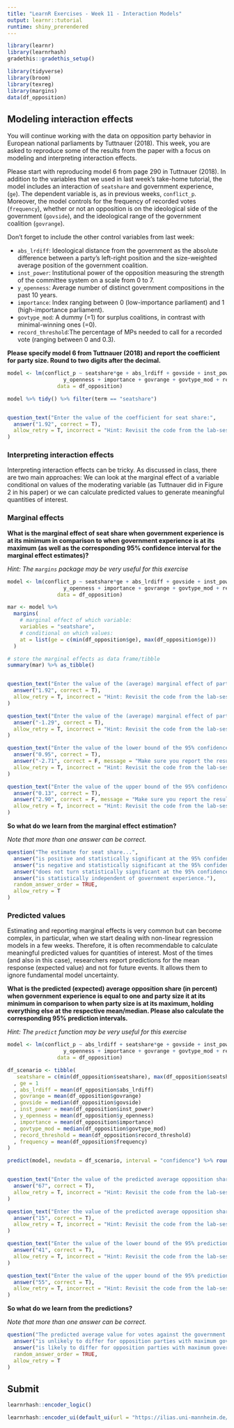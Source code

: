 ```yaml
---
title: "LearnR Exercises - Week 11 - Interaction Models"
output: learnr::tutorial
runtime: shiny_prerendered
---
```


```r
library(learnr)
library(learnrhash)
gradethis::gradethis_setup()

library(tidyverse)
library(broom)
library(texreg)
library(margins)
data(df_opposition) 
```

## Modeling interaction effects

You will continue working with the data on opposition party behavior in European national parliaments by Tuttnauer (2018). This week, you are asked to reproduce some of the results from the paper with a focus on modeling and interpreting interaction effects. 

Please start with reproducing model 6 from page 290 in Tuttnauer (2018). In addition to the variables that we used in last week's take-home tutorial, the model includes an interaction of `seatshare` and government experience, (`ge`). The dependent variable is, as in previous weeks, `conflict_p`. Moreover, the model controls for the frequency of recorded votes (`frequency`), whether or not an opposition is on the ideological side of the government (`govside`), and the ideological range of the government coalition (`govrange`). 

Don't forget to include the other control variables from last week:


* `abs_lrdiff`: Ideological distance from the government as the absolute difference between a party's left-right position and the size-weighted average position of the government coalition.
* `inst_power`:  Institutional power of the opposition measuring the strength of the committee system on a scale from 0 to 7.
* `y_openness`: Average number of distinct government compositions in the past 10 years.
* `importance`: Index ranging between 0 (low-importance parliament) and 1 (high-importance parliament).
* `govtype_mod`: A dummy (=1) for surplus coalitions, in contrast with minimal-winning ones (=0).
* `record_threshold`:The percentage of MPs needed to call for a recorded vote (ranging between 0 and 0.3).

**Please specify model 6 from Tuttnauer (2018) and report the coefficient for party size. Round to two digits after the decimal.**

```r
model <- lm(conflict_p ~ seatshare*ge + abs_lrdiff + govside + inst_power + 
                  y_openness + importance + govrange + govtype_mod + record_threshold + frequency,
                data = df_opposition)

model %>% tidy() %>% filter(term == "seatshare")
```

```r

```

```r
question_text("Enter the value of the coefficient for seat share:",
  answer("1.92", correct = T),
  allow_retry = T, incorrect = "Hint: Revisit the code from the lab-session. For example, the tidy function may be helpful to get the estimate. Also make sure that you included all variables in the model."
)
```

### Interpreting interaction effects

Interpreting interaction effects can be tricky. As discussed in class, there are two main approaches: We can look at the marginal effect of a variable conditional on values of the moderating variable (as Tuttnauer did in Figure 2 in his paper) or we can calculate predicted values to generate meaningful quantities of interest. 

### Marginal effects

**What is the marginal effect of seat share when government experience is at its minimum in comparison to when government experience is at its maximum (as well as the corresponding 95% confidence interval for the marginal effect estimates)?**

*Hint: The `margins` package may be very useful for this exercise*

```r
model <- lm(conflict_p ~ seatshare*ge + abs_lrdiff + govside + inst_power + 
                  y_openness + importance + govrange + govtype_mod + record_threshold + frequency,
                data = df_opposition)

mar <- model %>%
  margins(
    # marginal effect of which variable:
    variables = "seatshare",
    # conditional on which values:
    at = list(ge = c(min(df_opposition$ge), max(df_opposition$ge)))
  ) 

# store the marginal effects as data frame/tibble
summary(mar) %>% as_tibble() 

```

```r

```


```r
question_text("Enter the value of the (average) marginal effect of party size when government experience is at its minimum (rounded to two digits after the decimal):",
  answer("1.92", correct = T),
  allow_retry = T, incorrect = "Hint: Revisit the code from the lab-session, in particular, the margins() function."
)
```

```r
question_text("Enter the value of the (average) marginal effect of party size when government experience is at its maximum (rounded to two digits after the decimal):",
  answer("-1.29", correct = T),
  allow_retry = T, incorrect = "Hint: Revisit the code from the lab-session, in particular, the margins() function."
)
```

```r
question_text("Enter the value of the lower bound of the 95% confidence interval of the marginal effect of party size when  government experience is at its minimum (rounded to two digits after the decimal):",
  answer("0.95", correct = T),
  answer("-2.71", correct = F, message = "Make sure you report the result for the marginal effect when government experience is at its minimum."),
  allow_retry = T, incorrect = "Hint: Revisit the code from the lab-session, in particular, the margins() function."
)
```

```r
question_text("Enter the value of the upper bound of the 95% confidence interval of the marginal effect of party size when  government experience is at its maximum (rounded to two digits after the decimal):",
  answer("0.13", correct = T),
  answer("2.90", correct = F, message = "Make sure you report the result for the marginal effect when government experience is at its maximum."),
  allow_retry = T, incorrect = "Hint: Revisit the code from the lab-session, in particular, the margins() function."
)
```

**So what do we learn from the marginal effect estimation?**

*Note that more than one answer can be correct.*

```r
question("The estimate for seat share...",
  answer("is positive and statistically significant at the 95% confidence level when government experience is at its minimum.", correct = T),
  answer("is negative and statistically significant at the 95% confidence level when government experience is at its maximum.", correct = F),
  answer("does not turn statistically significant at the 95% confidence level."),
  answer("is statistically independent of government experience."),
  random_answer_order = TRUE,
  allow_retry = T
)
```

### Predicted values

Estimating and reporting marginal effects is very common but can become complex, in particular, when we start dealing with non-linear regression models in a few weeks. Therefore, it is often recommendable to calculate meaningful predicted values for quantities of interest. Most of the times (and also in this case), researchers report predictions for the mean response (expected value) and not for future events. It allows them to ignore fundamental model uncertainty.

**What is the predicted (expected) average opposition share (in percent) when government experience is equal to one and party size it at its minimum in comparison to when party size is at its maximum, holding everything else at the respective mean/median. Please also calculate the corresponding 95% prediction intervals.**

*Hint: The `predict` function may be very useful for this exercise*

```r
model <- lm(conflict_p ~ abs_lrdiff + seatshare*ge + govside + inst_power + 
                  y_openness + importance + govrange + govtype_mod + record_threshold + frequency,
                data = df_opposition)

df_scenario <- tibble(
   seatshare = c(min(df_opposition$seatshare), max(df_opposition$seatshare))
  , ge = 1
  , abs_lrdiff = mean(df_opposition$abs_lrdiff)
  , govrange = mean(df_opposition$govrange)
  , govside = median(df_opposition$govside)
  , inst_power = mean(df_opposition$inst_power)
  , y_openness = mean(df_opposition$y_openness)
  , importance = mean(df_opposition$importance)
  , govtype_mod = median(df_opposition$govtype_mod)
  , record_threshold = mean(df_opposition$record_threshold)
  , frequency = mean(df_opposition$frequency)
)

predict(model, newdata = df_scenario, interval = "confidence") %>% round(2)*100

```

```r

```


```r
question_text("Enter the value of the predicted average opposition share  (in percent) when government experience is equal to one and party size is at its minimum (rounded to two meaningful digits):",
  answer("67", correct = T),
  allow_retry = T, incorrect = "Hint: Revisit the code from the lab-session, in particular, the predict() function."
)
```

```r
question_text("Enter the value of the predicted average opposition share (in percent)  when government experience is equal to one and party size is at its maximum (rounded to two meaningful digits):",
  answer("15", correct = T),
  allow_retry = T, incorrect = "Hint: Revisit the code from the lab-session, in particular, the predict() function."
)
```

```r
question_text("Enter the value of the lower bound of the 95% prediction interval(in percent) when government experience is equal to one and party size is at its minimum (rounded to two meaningful digits):",
  answer("41", correct = T),
  allow_retry = T, incorrect = "Hint: Revisit the code from the lab-session, in particular, the predict() function."
)
```

```r
question_text("Enter the value of the upper bound of the 95% prediction interval (in percent) when government experience is equal to one and party size is at its maximum (rounded to two meaningful digits):",
  answer("55", correct = T),
  allow_retry = T, incorrect = "Hint: Revisit the code from the lab-session, in particular, the margins() function."
)
```

**So what do we learn from the predictions?**

*Note that more than one answer can be correct.*

```r
question("The predicted average value for votes against the government (in percent)...",
  answer("is unlikely to differ for opposition parties with maximum government experience conditional on their party size.", correct = T),
  answer("is likely to differ for opposition parties with maximum government experience conditional on their party size.", correct = F),
  random_answer_order = TRUE,
  allow_retry = T
)
```

## Submit

```r
learnrhash::encoder_logic()
```

```r
learnrhash::encoder_ui(default_ui(url = "https://ilias.uni-mannheim.de/ilias.php?baseClass=ilObjSurveyGUI&ref_id=1096025&cmd=infoScreen"))
```

